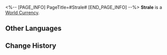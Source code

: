 <%-- [PAGE_INFO]
PageTitle=#Strale#
[END_PAGE_INFO] --%>
{{Item Infobox
|id          = 120002
|image       = Item Strale.png{{subst:void|<!--$UPLOAD:<<SpriteOutput/ItemFigures/120002.png>-<Item Strale.png>-<Item Icons>>-->}}
|type        = World Currency
|invCategory = Valuables
|rarity      = 3
|effect      = 
|description = The internal currency of the Xianzhou Alliance with strales as its basic monetary unit. Can be used to purchase goods in Special Stores.
|source1     = [[Exploring the Xianzhou Luofu]]
|source2     = [[Adventure Missions]]
}}
{{Description|The Xianzhou strales have long been digitized before Xianzhou's interactions with the IPC ever happened. However, there are some collectors who still kept the Celest-Gold coins minted when the Alliance first came into existence. Shaped like the tip of an arrow or a narrow leaf, it seems to allude to the past and future of that civilization.}}
'''Strale''' is a [[World Currency]].

==Other Languages==
{{Other Languages
|en   = Strale
|zhs  = 巡镝
|zht  = 巡鏑
|ja   = 巡鏑
|ko   = 순촉
|es   = Saeta
|fr   = Strales
|ru   = Стрелы
|th   = Strale
|vi   = Strale
|de   = Di
|id   = Strale
|pt   = Strale
}}

==Change History==
{{Change History|1.0}}